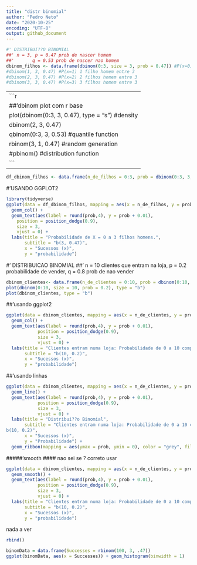 ```yaml
---
title: "distr binomial"
author: "Pedro Neto"
date: "2020-10-25"
encoding: "UTF-8"
output: github_document
---
```

```r
#' DISTRIBUI??O BINOMIAL
##' n = 3, p = 0.47 prob de nascer homem
##'       q = 0.53 prob de nascer nao homem
dbinom_filhos <- data.frame(dbinom(0:3, size = 3, prob = 0.47)) #P(x=0) todos os filhos n?o homem entre 3
#dbinom(1, 3, 0.47) #P(x=1) 1 filho homem entre 3
#dbinom(2, 3, 0.47) #P(x=2) 2 filhos homem entre 3
#dbinom(3, 3, 0.47) #P(x=3) 3 filhos homem entre 3
```
---
```r
##'dbinom plot com r base
plot(dbinom(0:3, 3, 0.47), type = "s") #density
dbinom(2, 3, 0.47)
qbinom(0:3, 3, 0.53) #quantile function
rbinom(3, 1, 0.47) #random generation
#pbinom() #distribution function
```
---
```r
df_dbinom_filhos <- data.frame(n_de_filhos = 0:3, prob = dbinom(0:3, 3, 0.47))
```

#'USANDO GGPLOT2
```r
library(tidyverse)
ggplot(data = df_dbinom_filhos, mapping = aes(x = n_de_filhos, y = prob)) +
  geom_col() +
  geom_text(aes(label = round(prob,4), y = prob + 0.01),
    position = position_dodge(0.9),
    size = 3,
    vjust = 0) +
  labs(title = "Probabilidade de X = 0 a 3 filhos homens.",
       subtitle = "b(3, 0.47)",
       x = "Sucessos (x)",
       y = "probabilidade") 
```


#' DISTRIBUICAO BINOMIAL 
##' n = 10 clientes que entram na loja, p = 0.2 probabilidade de vender, q = 0.8 prob de nao vender


```r
dbinom_clientes<- data.frame(n_de_clientes = 0:10, prob = dbinom(0:10, size = 10, prob = 0.2))
plot(dbinom(0:10, size = 10, prob = 0.2), type = "b")
plot(dbinom_clientes, type = "b")
```

##'usando ggplot2

```r
ggplot(data = dbinom_clientes, mapping = aes(x = n_de_clientes, y = prob)) +
  geom_col() +
  geom_text(aes(label = round(prob,4), y = prob + 0.01),
            position = position_dodge(0.9),
            size = 3,
            vjust = 0) +
  labs(title = "Clientes entram numa loja: Probabilidade de 0 a 10 comprarem.",
       subtitle = "b(10, 0.2)",
       x = "Sucessos (x)",
       y = "probabilidade") 
```


##'usando linhas
```r
ggplot(data = dbinom_clientes, mapping = aes(x = n_de_clientes, y = prob)) +
  geom_line() +
  geom_text(aes(label = round(prob,4), y = prob + 0.01),
            position = position_dodge(0.9),
            size = 3,
            vjust = 0) +
  labs(title = "Distribui??o Binomial",
       subtitle = "Clientes entram numa loja: Probabilidade de 0 a 10 comprarem.
b(10, 0.2)",
       x = "Sucessos (x)",
       y = "Probabilidade") +
  geom_ribbon(mapping = aes(ymax = prob, ymin = 0), color = "grey", fill = "grey70", alpha = 0.5)
```


#####'smooth #### nao sei se ? correto usar
```r
ggplot(data = dbinom_clientes, mapping = aes(x = n_de_clientes, y = prob)) +
  geom_smooth() +
  geom_text(aes(label = round(prob,4), y = prob + 0.01),
            position = position_dodge(0.9),
            size = 3,
            vjust = 0) +
  labs(title = "Clientes entram numa loja: Probabilidade de 0 a 10 comprarem.",
       subtitle = "b(10, 0.2)",
       x = "Sucessos (x)",
       y = "probabilidade") 
```



############################################ nada a ver #######################################

```r
rbind()

binomData = data.frame(Successes = rbinom(100, 3, .47))
ggplot(binomData, aes(x = Successes)) + geom_histogram(binwidth = 1)
```





